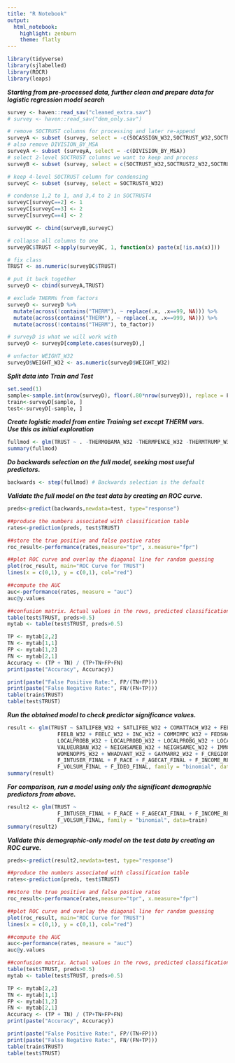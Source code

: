 ```yaml
---
title: "R Notebook"
output: 
  html_notebook: 
    highlight: zenburn
    theme: flatly
---
```


```r
library(tidyverse)
library(sjlabelled)
library(ROCR)
library(leaps)
```

***Starting from pre-processed data, further clean and prepare data for logistic regression model search***  
```r
survey <- haven::read_sav("cleaned_extra.sav")
# survey <- haven::read_sav("dem_only.sav")

# remove SOCTRUST columns for processing and later re-append
surveyA <- subset (survey, select = -c(SOCASSIGN_W32,SOCTRUST_W32,SOCTRUST2_W32,SOCTRUST3_W32,SOCTRUST4_W32,SOCTRUST5_W32))
# also remove DIVISION_BY_MSA
surveyA <- subset (surveyA, select = -c(DIVISION_BY_MSA))
# select 2-level SOCTRUST columns we want to keep and process
surveyB <- subset (survey, select = c(SOCTRUST_W32,SOCTRUST2_W32,SOCTRUST5_W32))

# keep 4-level SOCTRUST column for condensing
surveyC <- subset (survey, select = SOCTRUST4_W32)

# condense 1,2 to 1, and 3,4 to 2 in SOCTRUST4
surveyC[surveyC==2] <- 1 
surveyC[surveyC==3] <- 2
surveyC[surveyC==4] <- 2

surveyBC <- cbind(surveyB,surveyC)

# collapse all columns to one
surveyBC$TRUST <-apply(surveyBC, 1, function(x) paste(x[!is.na(x)]))

# fix class
TRUST <- as.numeric(surveyBC$TRUST)

# put it back together
surveyD <- cbind(surveyA,TRUST)

# exclude THERMs from factors
surveyD <- surveyD %>%
  mutate(across(!contains("THERM"), ~ replace(.x, .x==99, NA))) %>%
  mutate(across(contains("THERM"), ~ replace(.x, .x==999, NA))) %>%
  mutate(across(!contains("THERM"), to_factor))

# surveyD is what we will work with
surveyD <- surveyD[complete.cases(surveyD),]

# unfactor WEIGHT_W32
surveyD$WEIGHT_W32 <- as.numeric(surveyD$WEIGHT_W32)
```

***Split data into Train and Test***  
```r
set.seed(1)
sample<-sample.int(nrow(surveyD), floor(.80*nrow(surveyD)), replace = F)
train<-surveyD[sample, ]
test<-surveyD[-sample, ]
```
***Create logistic model from entire Training set except THERM vars.***  
***Use this as initial exploration***  
```r
fullmod <- glm(TRUST ~ . -THERMOBAMA_W32 -THERMPENCE_W32 -THERMTRUMP_W32 -WEIGHT_W32, family = 'binomial', data=train)
summary(fullmod)
```
  
***Do backwards selection on the full model, seeking most useful predictors.***  
```r
backwards <- step(fullmod) # Backwards selection is the default
```

***Validate the full model on the test data by creating an ROC curve.***  
```r
preds<-predict(backwards,newdata=test, type="response")

##produce the numbers associated with classification table
rates<-prediction(preds, test$TRUST)

##store the true positive and false postive rates
roc_result<-performance(rates,measure="tpr", x.measure="fpr")

##plot ROC curve and overlay the diagonal line for random guessing
plot(roc_result, main="ROC Curve for TRUST")
lines(x = c(0,1), y = c(0,1), col="red")

##compute the AUC
auc<-performance(rates, measure = "auc")
auc@y.values

##confusion matrix. Actual values in the rows, predicted classification in cols
table(test$TRUST, preds>0.5)
mytab <- table(test$TRUST, preds>0.5)

TP <- mytab[2,2]
TN <- mytab[1,1]
FP <- mytab[1,2]
FN <- mytab[2,1]
Accuracy <- (TP + TN) / (TP+TN+FP+FN)  
print(paste("Accuracy", Accuracy))

print(paste("False Positive Rate:", FP/(TN+FP)))
print(paste("False Negative Rate:", FN/(FN+TP)))
table(train$TRUST)
table(test$TRUST)
```

***Run the obtained model to check predictor significance values.***  
```r
result <- glm(TRUST ~ SATLIFEB_W32 + SATLIFEE_W32 + COMATTACH_W32 + FEELA_W32 + 
                FEELB_W32 + FEELC_W32 + INC_W32 + COMMIMPC_W32 + FEDSHAREB_W32 + 
                LOCALPROBB_W32 + LOCALPROBD_W32 + LOCALPROBG_W32 + LOCALPROBI_W32 + 
                VALUEURBAN_W32 + NEIGHSAMEB_W32 + NEIGHSAMEC_W32 + IMMCULT2_W32 + 
                WOMENOPPS_W32 + WHADVANT_W32 + GAYMARR2_W32 + F_CREGION_FINAL + 
                F_INTUSER_FINAL + F_RACE + F_AGECAT_FINAL + F_INCOME_RECODE_FINAL + 
                F_VOLSUM_FINAL + F_IDEO_FINAL, family = "binomial", data=train)
summary(result)
```
***For comparison, run a model using only the significant demographic predictors from above.***  
```r
result2 <- glm(TRUST ~ 
                F_INTUSER_FINAL + F_RACE + F_AGECAT_FINAL + F_INCOME_RECODE_FINAL + 
                F_VOLSUM_FINAL, family = "binomial", data=train)
summary(result2)
```
  
***Validate this demographic-only model on the test data by creating an ROC curve.***  
```r
preds<-predict(result2,newdata=test, type="response")

##produce the numbers associated with classification table
rates<-prediction(preds, test$TRUST)

##store the true positive and false postive rates
roc_result<-performance(rates,measure="tpr", x.measure="fpr")

##plot ROC curve and overlay the diagonal line for random guessing
plot(roc_result, main="ROC Curve for TRUST")
lines(x = c(0,1), y = c(0,1), col="red")

##compute the AUC
auc<-performance(rates, measure = "auc")
auc@y.values

##confusion matrix. Actual values in the rows, predicted classification in cols
table(test$TRUST, preds>0.5)
mytab <- table(test$TRUST, preds>0.5)

TP <- mytab[2,2]
TN <- mytab[1,1]
FP <- mytab[1,2]
FN <- mytab[2,1]
Accuracy <- (TP + TN) / (TP+TN+FP+FN)  
print(paste("Accuracy", Accuracy))

print(paste("False Positive Rate:", FP/(TN+FP)))
print(paste("False Negative Rate:", FN/(FN+TP)))
table(train$TRUST)
table(test$TRUST)
```
